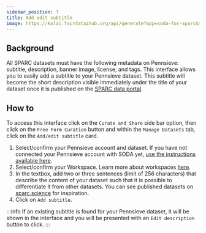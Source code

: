 ```yaml
---
sidebar_position: 7
title: Add edit subtitle
image: https://kalai.fairdataihub.org/api/generate?app=soda-for-sparc&title=Add%2Fedit%20subtitle&description=Manage%20Dataset&org=fairdataihub
---
```


## Background

All SPARC datasets must have the following metadata on Pennsieve: subtitle, description, banner image, license, and tags. This interface allows you to easily add a subtitle to your Pennsieve dataset. This subtitle will become the short description visible immediately under the title of your dataset once it is published on the [SPARC data portal](https://sparc.science/).

## How to

To access this interface click on the `Curate and Share` side bar option, then click on the `Free Form Curation` button and within the `Manage Datasets` tab, click on
the `Add/edit subtitle` card.

1. Select/confirm your Pennsieve account and dataset. If you have not connected your Pennsieve account with SODA yet, [use the instructions available here](../../connecting-to-pennsieve/connecting-with-username-password).
2. Select/confirm your Workspace. Learn more about workspaces [here](../../how-to/how-to-use-workspaces).
3. In the textbox, add two or three sentences (limit of 256 characters) that describe the content of your dataset such that it is possible to differentiate it from other datasets. You can see published datasets on [sparc.science](https://sparc.science/) for inspiration.
4. Click on `Add subtitle`.

:::info
If an existing subtitle is found for your Pennsieve dataset, it will be shown in the interface and you will be presented with an `Edit description` button to click.
:::


<PageFeedback />
